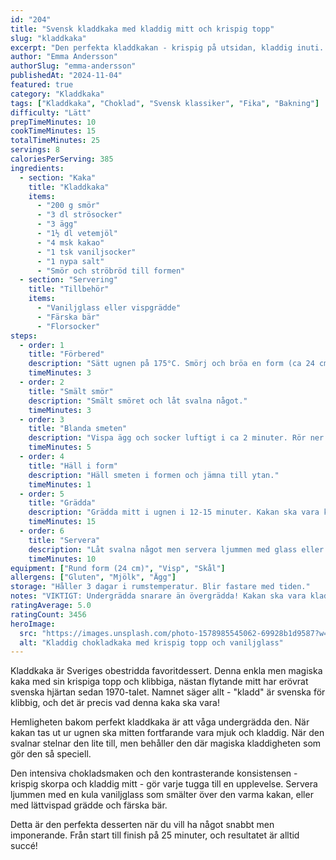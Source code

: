 ```yaml
---
id: "204"
title: "Svensk kladdkaka med kladdig mitt och krispig topp"
slug: "kladdkaka"
excerpt: "Den perfekta kladdkakan - krispig på utsidan, kladdig inuti. Sveriges mest älskade chokladkaka!"
author: "Emma Andersson"
authorSlug: "emma-andersson"
publishedAt: "2024-11-04"
featured: true
category: "Kladdkaka"
tags: ["Kladdkaka", "Choklad", "Svensk klassiker", "Fika", "Bakning"]
difficulty: "Lätt"
prepTimeMinutes: 10
cookTimeMinutes: 15
totalTimeMinutes: 25
servings: 8
caloriesPerServing: 385
ingredients:
  - section: "Kaka"
    title: "Kladdkaka"
    items:
      - "200 g smör"
      - "3 dl strösocker"
      - "3 ägg"
      - "1½ dl vetemjöl"
      - "4 msk kakao"
      - "1 tsk vaniljsocker"
      - "1 nypa salt"
      - "Smör och ströbröd till formen"
  - section: "Servering"
    title: "Tillbehör"
    items:
      - "Vaniljglass eller vispgrädde"
      - "Färska bär"
      - "Florsocker"
steps:
  - order: 1
    title: "Förbered"
    description: "Sätt ugnen på 175°C. Smörj och bröa en form (ca 24 cm diameter)."
    timeMinutes: 3
  - order: 2
    title: "Smält smör"
    description: "Smält smöret och låt svalna något."
    timeMinutes: 3
  - order: 3
    title: "Blanda smeten"
    description: "Vispa ägg och socker luftigt i ca 2 minuter. Rör ner smöret. Blanda mjöl, kakao, vaniljsocker och salt. Vänd ner i smeten."
    timeMinutes: 5
  - order: 4
    title: "Häll i form"
    description: "Häll smeten i formen och jämna till ytan."
    timeMinutes: 1
  - order: 5
    title: "Grädda"
    description: "Grädda mitt i ugnen i 12-15 minuter. Kakan ska vara kladdig i mitten - stick inte med sticka! Kanterna ska vara fasta."
    timeMinutes: 15
  - order: 6
    title: "Servera"
    description: "Låt svalna något men servera ljummen med glass eller vispgrädde och bär."
    timeMinutes: 10
equipment: ["Rund form (24 cm)", "Visp", "Skål"]
allergens: ["Gluten", "Mjölk", "Ägg"]
storage: "Håller 3 dagar i rumstemperatur. Blir fastare med tiden."
notes: "VIKTIGT: Undergrädda snarare än övergrädda! Kakan ska vara kladdig i mitten. Om du grädd dar för länge blir det en vanlig chokladkaka. Perfekt kladdkaka svajar lätt när du skakar formen. Servera gärna ljummen - då är den som allra kladdigast!"
ratingAverage: 5.0
ratingCount: 3456
heroImage:
  src: "https://images.unsplash.com/photo-1578985545062-69928b1d9587?w=1200&q=80"
  alt: "Kladdig chokladkaka med krispig topp och vaniljglass"
---
```


Kladdkaka är Sveriges obestridda favoritdessert. Denna enkla men magiska kaka med sin krispiga topp och klibbiga, nästan flytande mitt har erövrat svenska hjärtan sedan 1970-talet. Namnet säger allt - "kladd" är svenska för klibbig, och det är precis vad denna kaka ska vara!

Hemligheten bakom perfekt kladdkaka är att våga undergrädda den. När kakan tas ut ur ugnen ska mitten fortfarande vara mjuk och kladdig. När den svalnar stelnar den lite till, men behåller den där magiska kladdigheten som gör den så speciell.

Den intensiva chokladsmaken och den kontrasterande konsistensen - krispig skorpa och kladdig mitt - gör varje tugga till en upplevelse. Servera ljummen med en kula vaniljglass som smälter över den varma kakan, eller med lättvispad grädde och färska bär. 

Detta är den perfekta desserten när du vill ha något snabbt men imponerande. Från start till finish på 25 minuter, och resultatet är alltid succé!
